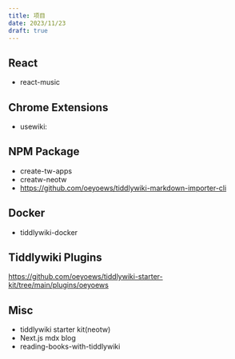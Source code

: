 ```yaml
---
title: 项目
date: 2023/11/23
draft: true
---
```


## React

- react-music

## Chrome Extensions

- usewiki:

## NPM Package

- create-tw-apps
- creatw-neotw
- https://github.com/oeyoews/tiddlywiki-markdown-importer-cli

## Docker

- tiddlywiki-docker

## Tiddlywiki Plugins

https://github.com/oeyoews/tiddlywiki-starter-kit/tree/main/plugins/oeyoews

## Misc

- tiddlywiki starter kit(neotw)
- Next.js mdx blog
- reading-books-with-tiddlywiki

